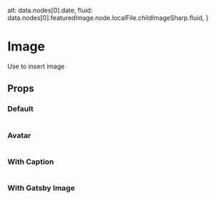 
  alt: data.nodes[0].date,
  fluid: data.nodes[0].featuredImage.node.localFile.childImageSharp.fluid,
}

<Meta title='components/Image' component={Image} />

# Image

Use to insert image

## Props

<ArgsTable of={Image} />

### Default

<Canvas>
  <Story name='Default'>
    <Image
      image={{
        src: "https://placeimg.com/640/480/any",
        alt: "tech related stuff",
      }}
    />
  </Story>
</Canvas>

### Avatar

<Canvas>
  <Story name='Avatar'>
    <Image
      variant='avatar'
      image={{
        src: "https://placeimg.com/240/240/people",
        alt: `someone's avatar`,
      }}
    />
  </Story>
</Canvas>

### With Caption

<Canvas>
  <Story name='With Caption'>
    <Image
      image={{
        src: "https://placeimg.com/640/480/any",
        alt: "tech related stuff",
      }}
      caption="A caption with a <a href='/'>link</a>"
    />
  </Story>
</Canvas>

### With Gatsby Image

<Canvas>
  <Story name='Gatsby Img'>
    <Image
      variant='avatar'
      image={mockGatsbyImg}
      caption="A caption with a <a href='/'>link</a>"
    />
  </Story>
</Canvas>

